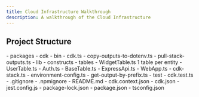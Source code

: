 ```yaml
---
title: Cloud Infrastructure Walkthrough
description: A walkthrough of the Cloud Infrastructure
---
```



## Project Structure


<FileTree>
- packages
  - cdk
    - bin
      - cdk.ts
      - copy-outputs-to-dotenv.ts
      - pull-stack-outputs.ts
    - lib
      - constructs
        - tables
          - WidgetTable.ts 1 table per entity
          - UserTable.ts
        - Auth.ts
        - BaseTable.ts
        - ExpressApi.ts
        - WebApp.ts
      - cdk-stack.ts
      - environment-config.ts
      - get-output-by-prefix.ts
    - test
      - cdk.test.ts
    - .gitignore
    - .npmignore
    - README.md
    - cdk.context.json
    - cdk.json
    - jest.config.js
    - package-lock.json
    - package.json
    - tsconfig.json
</FileTree>